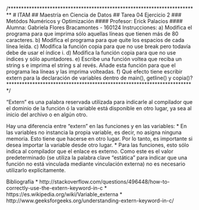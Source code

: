 /*************************************************************************
# ITAM
## Maestría en Ciencia de Datos
## Tarea 04 Ejercicio 2
### Metódos Numéricos y Optimización
#### Profesor: Erick Palacios
#### Alumna: Gabriela Flores Bracamontes - 160124
Instrucciones:
a) Modifica el programa para que imprima sólo aquellas líneas que tienen más de 80 caracteres.
b) Modifica el programa para que quite los espacios de cada línea leída.
c) Modifica la función copia para que no use break pero todavía debe de usar el índice i.
d) Modifica la función copia para que no use índices y sólo apuntadores.
e) Escribe una función voltea que reciba un string s e imprima el string s al revés. Añade esta función para que el programa lea líneas y las imprima volteadas.
f) Qué efecto tiene escribir extern para la declaración de variables dentro de main(), getline() y copia()?
************************************************************************/

"Extern" es una palabra reservada utilizada para indicarle al compilador que el dominio de 
la función ó la variable está disponible en otro lugar, ya sea al inicio del archivo o en algún otro.

Hay una diferencia entre "extern" en las funciones y en las variables: 
* En las variables no instancia la propia variable, es decir, no asigna ninguna memoria. Esto tiene que hacerse en otro lugar. Por lo tanto, es importante si desea importar la variable desde otro lugar. 
* Para las funciones, esto sólo indica al compilador que el enlace es externo. Como este es el valor predeterminado (se utiliza la palabra clave "estática" para indicar que una función no está vinculada mediante vinculación externa) no es necesario utilizarlo explícitamente.

Bibliografía
* http://stackoverflow.com/questions/496448/how-to-correctly-use-the-extern-keyword-in-c
* https://es.wikipedia.org/wiki/Variable_externa
* http://www.geeksforgeeks.org/understanding-extern-keyword-in-c/
